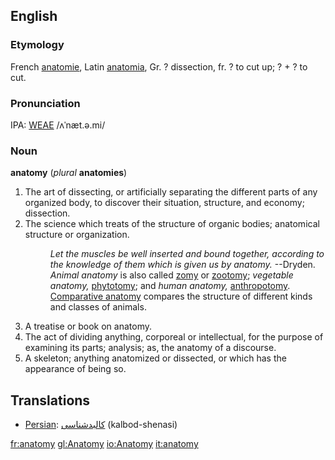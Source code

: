 {{wikipedia}}
==English==
===Etymology===
French [[anatomie]], Latin [[anatomia]], Gr. ? dissection, fr. ? to cut up; ? + ? to cut.

===Pronunciation===
IPA: [[WEAE]] /ʌˈnæt.ə.mi/

===Noun===
'''anatomy''' (''plural'' '''anatomies''')

# The art of dissecting, or artificially separating the  different parts of any organized body, to discover their  situation, structure, and economy; dissection.
# The science which treats of the structure of organic bodies; anatomical structure or organization.
#:    ''Let the muscles be well inserted and bound together, according to the knowledge of them which is given us by anatomy.'' --Dryden.
#:    ''Animal anatomy'' is also called [[zomy]] or [[zootomy]]; ''vegetable anatomy,'' [[phytotomy]]; and ''human anatomy,'' [[anthropotomy]].
#:    [[Comparative anatomy]] compares the structure of different kinds and classes of animals.
# A treatise or book on anatomy.
# The act of dividing anything, corporeal or intellectual, for the purpose of examining its parts; analysis; as, the anatomy of a discourse.
# A skeleton; anything anatomized or dissected, or which has the appearance of being so.
<!-- material copied from Webster's Revised Unabridged Dictionary (1913) -->

==Translations==

*[[Persian]]: [[كالبدشناسی]] (kalbod-shenasi)

[[fr:anatomy]]
[[gl:Anatomy]]
[[io:Anatomy]]
[[it:anatomy]]